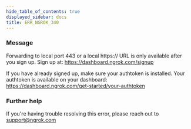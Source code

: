 ```yaml
---
hide_table_of_contents: true
displayed_sidebar: docs
title: ERR_NGROK_340
---
```




### Message

Forwarding to local port 443 or a local https:// URL is only available after you sign up.
Sign up at: https://dashboard.ngrok.com/signup

If you have already signed up, make sure your authtoken is installed.
Your authtoken is available on your dashboard: https://dashboard.ngrok.com/get-started/your-authtoken

<ErrorDetails error="err_ngrok_340" />

### Further help

If you're having trouble resolving this error, please reach out to [support@ngrok.com](mailto:support@ngrok.com?subject=Help%20with%20ERR_NGROK_340)
